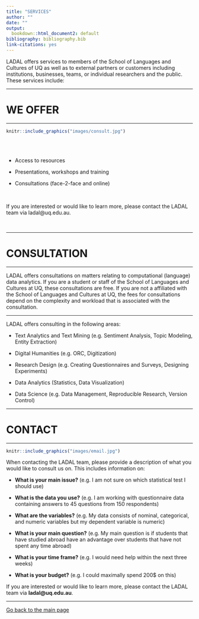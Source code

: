 ```yaml
---
title: "SERVICES"
author: ""
date: ""
output:
  bookdown::html_document2: default
bibliography: bibliography.bib
link-citations: yes
---
```


LADAL offers services to members of the School of Languages and Cultures of UQ as well as to external partners or customers including institutions, businesses, teams, or individual researchers and the public. These services include:  
  
***

# WE OFFER{-}

***
  
```r
knitr::include_graphics("images/consult.jpg")
```

<br><br>

- Access to resources

- Presentations, workshops and training

- Consultations (face-2-face and online)

<br>

If you are interested or would like to learn more, please contact the LADAL team via ladal\@uq.edu.au.
 
<br> 

***

# CONSULTATION{-}

***

LADAL offers consultations on matters relating to computational (language) data analytics. If you are a student or staff of the School of Languages and Cultures at UQ, these consultations are free. If you are not a affiliated with the School of Languages and Cultures at UQ, the fees for consultations depend on the complexity and workload that is associated with the consultation. 

***

LADAL offers consulting in the following areas:

+ Text Analytics and Text Mining (e.g. Sentiment Analysis, Topic Modeling, Entity Extraction)

+ Digital Humanities (e.g. ORC, Digitization)

+ Research Design (e.g. Creating Questionnaires and Surveys, Designing Experiments)

+ Data Analytics (Statistics, Data Visualization)

+ Data Science (e.g. Data Management, Reproducible Research, Version Control)

***

# CONTACT{-}

***

```r
knitr::include_graphics("images/email.jpg")
```

When  contacting the LADAL team, please provide a description of what you would like to consult us on. This includes information on:

+ **What is your main issue?** (e.g. I am not sure on which statistical test I should use)

+ **What is the data you use?** (e.g. I am working with questionnaire data containing answers to 45 questions from 150 respondents)

+ **What are the variables?** (e.g. My data consists of nominal, categorical, and numeric variables but my dependent variable is numeric)

+ **What is your main question?** (e.g. My main question is if students that have studied abroad have an advantage over students that have not spent any time abroad)

+ **What is your time frame?** (e.g. I would need help within the next three weeks)

+ **What is your budget?** (e.g. I could maximally spend 200$ on this)

If you are interested or would like to learn more, please contact the LADAL team via **ladal\@uq.edu.au**. 

***

[Go back to the main page](https://slcladal.github.io/index.html)

